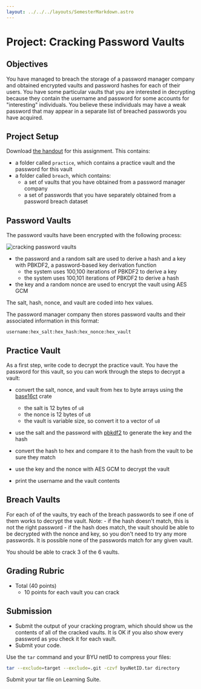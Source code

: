 ```yaml
---
layout: ../../../layouts/SemesterMarkdown.astro
---
```




# Project: Cracking Password Vaults

## Objectives

You have managed to breach the storage of a password manager company and
obtained encrypted vaults and password hashes for each of their users. You have
some particular vaults that you are interested in decrypting because they
contain the username and password for some accounts for "interesting"
individuals. You believe these individuals may have a weak password that may
appear in a separate list of breached passwords you have acquired.

## Project Setup

Download
[the handout](/code/cracking-password-vaults/v1/cracking-password-vaults.tgz)
for this assignment. This contains:

- a folder called `practice`, which contains a practice vault and the password
  for this vault
- a folder called `breach`, which contains:
  - a set of vaults that you have obtained from a password manager company
  - a set of passwords that you have separately obtained from a password breach
    dataset

## Password Vaults

The password vaults have been encrypted with the following process:

<Image alt="cracking password vaults" src={vault_encryption_process} />

- the password and a random salt are used to derive a hash and a key with
  PBKDF2, a password-based key derivation function
  - the system uses 100,100 iterations of PBKDF2 to derive a key
  - the system uses 100,101 iterations of PBKDF2 to derive a hash
- the key and a random nonce are used to encrypt the vault using AES GCM

The salt, hash, nonce, and vault are coded into hex values.

The password manager company then stores password vaults and their associated
information in this format:

`username:hex_salt:hex_hash:hex_nonce:hex_vault`

## Practice Vault

As a first step, write code to decrypt the practice vault. You have the password
for this vault, so you can work through the steps to decrypt a vault:

- convert the salt, nonce, and vault from hex to byte arrays using the
  [base16ct](https://docs.rs/base16ct/latest/base16ct/) crate

  - the salt is 12 bytes of `u8`
  - the nonce is 12 bytes of `u8`
  - the vault is variable size, so convert it to a vector of `u8`

- use the salt and the password with
  [pbkdf2](https://docs.rs/pbkdf2/latest/pbkdf2/) to generate the key and the
  hash

- convert the hash to hex and compare it to the hash from the vault to be sure
  they match

- use the key and the nonce with AES GCM to decrypt the vault

- print the username and the vault contents

## Breach Vaults

For each of of the vaults, try each of the breach passwords to see if one of
them works to decrypt the vault. Note: - if the hash doesn't match, this is not
the right password - if the hash does match, the vault should be able to be
decrypted with the nonce and key, so you don't need to try any more passwords.
It is possible none of the passwords match for any given vault.

You should be able to crack 3 of the 6 vaults.

## Grading Rubric

- Total (40 points)
  - 10 points for each vault you can crack

## Submission

- Submit the output of your cracking program, which should show us the contents
  of all of the cracked vaults. It is OK if you also show every password as you
  check it for each vault.
- Submit your code.

Use the `tar` command and your BYU netID to compress your files:

```bash
tar --exclude=target --exclude=.git -czvf byuNetID.tar directory
```

Submit your tar file on Learning Suite.
